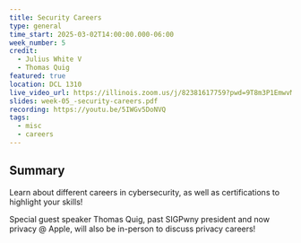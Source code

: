 ```yaml
---
title: Security Careers
type: general
time_start: 2025-03-02T14:00:00.000-06:00
week_number: 5
credit:
  - Julius White V
  - Thomas Quig
featured: true
location: DCL 1310
live_video_url: https://illinois.zoom.us/j/82381617759?pwd=9T8m3P1EmwvMdIMNxDokbNko8vDjvc.1
slides: week-05_-security-careers.pdf
recording: https://youtu.be/5IWGv5DoNVQ
tags:
  - misc
  - careers
---
```

## Summary

Learn about different careers in cybersecurity, as well as certifications to highlight your skills!

Special guest speaker Thomas Quig, past SIGPwny president and now privacy @ Apple, will also be in-person to discuss privacy careers!
